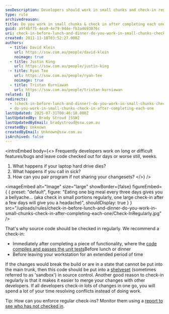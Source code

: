 ```yaml
---
seoDescription: Developers should work in small chunks and check-in regularly, before leaving their workstation or after completing each task, to ensure code stability and ease of merging with other developers.
type: rule
archivedreason:
title: Do you work in small chunks & check in after completing each one?
guid: a9f4bf75-4ea9-4e79-944e-fb3a4693076c
uri: check-in-before-lunch-and-dinner-do-you-work-in-small-chunks-check-in-after-completing-each-one
created: 2011-11-18T03:52:27.000Z
authors:
  - title: David Klein
    url: https://ssw.com.au/people/david-klein
    noimage: true
  - title: Justin King
    url: https://ssw.com.au/people/justin-king
  - title: Ryan Tee
    url: https://ssw.com.au/people/ryan-tee
    noimage: true
  - title: Tristan Kurniawan
    url: https://ssw.com.au/people/tristan-kurniawan
related: []
redirects:
  - (check-in-before-lunch-and-dinner)-do-you-work-in-small-chunks-check-in-after-completing-each-one
  - do-you-work-in-small-chunks-check-in-after-completing-each-one
lastUpdated: 2025-07-31T00:46:18.000Z
lastUpdatedBy: Brady Stroud [SSW]
lastUpdatedByEmail: bradystroud@ssw.com.au
createdBy: Unknown
createdByEmail: Unknown@ssw.com.au
isArchived: false
---
```


<introEmbed
  body={<>
Frequently developers work on long or difficult features/bugs and leave code checked out for days or worse still, weeks.

1. What happens if your laptop hard drive dies?
2. What happens if you call in sick?
3. How can you pair program if not sharing your changesets?
  </>}
/>

<imageEmbed
  alt="Image"
  size="large"
  showBorder={false}
  figureEmbed={ {
    preset: "default",
    figure: "Eating one big meal every three days gives you a bellyache... (aka check in small portions regularly, one large check-in after a few days will give you a headache)",
    shouldDisplay: true
  } }
  src="/uploads/rules/check-in-before-lunch-and-dinner-do-you-work-in-small-chunks-check-in-after-completing-each-one/Check-InRegularly.jpg"
/>

That's why source code should be checked in regularly. We recommend a check-in:

* Immediately after completing a piece of functionality, where the
  [code compiles and passes the unit tests](/after-work-do-you-only-check-in-code-when-it-has-compiled-and-passed-the-unit-tests)Before lunch or dinner
* Before leaving your workstation for an extended period of time

If the changes would break the build or are in a state that cannot be put into the main trunk, then this code should be put into a [shelveset](http://msdn.microsoft.com/en-us/library/ms181403.aspx?WT.mc_id=DOP-MVP-33518) (sometimes referred to as 'sandbox') in source control.
Another good reason to check-in regularly is that it makes it easier to merge your changes with other developers. If all developers check-in lots of changes in one go, you will spend a lot of your time resolving conflicts instead of doing work.

Tip: How can you enforce regular check-ins? Monitor them using a [report to see who has not checked in](/tfs-master-do-you-have-a-report-to-see-who-has-not-checked-in).
